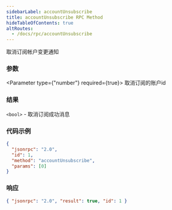 ```yaml
---
sidebarLabel: accountUnsubscribe
title: accountUnsubscribe RPC Method
hideTableOfContents: true
altRoutes:
  - /docs/rpc/accountUnsubscribe
---
```


取消订阅帐户变更通知

<DocSideBySide>

<DocLeftSide>

### 参数

<Parameter type={"number"} required={true}>
  取消订阅的账户id
</Parameter>

### 结果

`<bool>` - 取消订阅成功消息

</DocLeftSide>

<DocRightSide>

### 代码示例

```json
{
  "jsonrpc": "2.0",
  "id": 1,
  "method": "accountUnsubscribe",
  "params": [0]
}
```

### 响应

```json
{ "jsonrpc": "2.0", "result": true, "id": 1 }
```

</DocRightSide>
</DocSideBySide>
